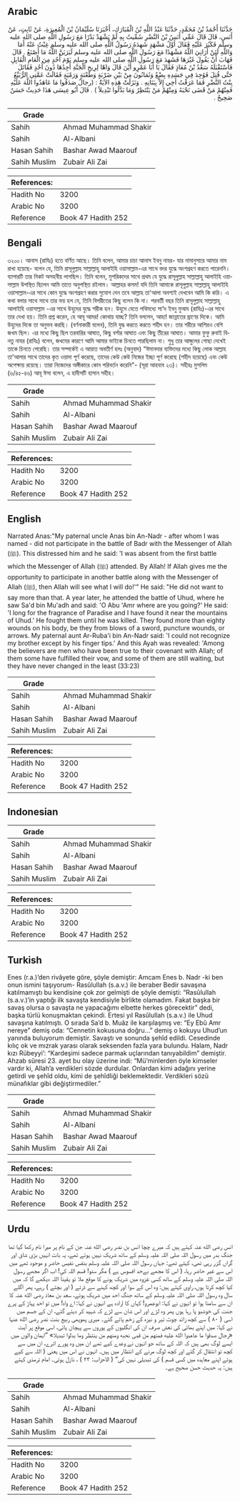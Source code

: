 ## Arabic


<div dir="rtl" lang="ar" style={{fontSize:'larger',backgroundColor:'#f8f9fa',padding:20}}>
حَدَّثَنَا أَحْمَدُ بْنُ مُحَمَّدٍ، حَدَّثَنَا عَبْدُ اللَّهِ بْنُ الْمُبَارَكِ، أَخْبَرَنَا سُلَيْمَانُ بْنُ الْمُغِيرَةِ، عَنْ ثَابِتٍ، عَنْ أَنَسٍ، قَالَ قَالَ عَمِّي أَنَسُ بْنُ النَّضْرِ سُمِّيتُ بِهِ لَمْ يَشْهَدْ بَدْرًا مَعَ رَسُولِ اللَّهِ صلى الله عليه وسلم فَكَبُرَ عَلَيْهِ فَقَالَ أَوَّلُ مَشْهَدٍ شَهِدَهُ رَسُولُ اللَّهِ صلى الله عليه وسلم غِبْتُ عَنْهُ أَمَا وَاللَّهِ لَئِنْ أَرَانِيَ اللَّهُ مَشْهَدًا مَعَ رَسُولِ اللَّهِ صلى الله عليه وسلم لَيَرَيَنَّ اللَّهُ مَا أَصْنَعُ ‏.‏ قَالَ فَهَابَ أَنْ يَقُولَ غَيْرَهَا فَشَهِدَ مَعَ رَسُولِ اللَّهِ صلى الله عليه وسلم يَوْمَ أُحُدٍ مِنَ الْعَامِ الْقَابِلِ فَاسْتَقْبَلَهُ سَعْدُ بْنُ مُعَاذٍ فَقَالَ يَا أَبَا عَمْرٍو أَيْنَ قَالَ وَاهًا لِرِيحِ الْجَنَّةِ أَجِدُهَا دُونَ أُحُدٍ فَقَاتَلَ حَتَّى قُتِلَ فَوُجِدَ فِي جَسَدِهِ بِضْعٌ وَثَمَانُونَ مِنْ بَيْنِ ضَرْبَةٍ وَطَعْنَةٍ وَرَمْيَةٍ فَقَالَتْ عَمَّتِي الرُّبَيِّعُ بِنْتُ النَّضْرِ فَمَا عَرَفْتُ أَخِي إِلاَّ بِبَنَانِهِ ‏.‏ وَنَزَلَتْ هَذِهِ الآيَةَُ ‏:‏ ‏(‏رجالٌ صَدَقُوا مَا عَاهَدُوا اللَّهَ عَلَيْهِ فَمِنْهُمْ مَنْ قَضَى نَحْبَهُ وَمِنْهُمْ مَنْ يَنْتَظِرُ وَمَا بَدَّلُوا تَبْدِيلاً ‏)‏ ‏.‏ قَالَ أَبُو عِيسَى هَذَا حَدِيثٌ حَسَنٌ صَحِيحٌ ‏.‏
</div>
<div style={{backgroundColor:'#f8f9fa',padding:20, marginBottom: 10}}><table> <thead> <tr> <th>Grade</th> <th></th> </tr> </thead> <tbody> <tr><td>Sahih</td><td>Ahmad Muhammad Shakir</td></tr><tr><td>Sahih</td><td>Al-Albani</td></tr><tr><td>Hasan Sahih</td><td>Bashar Awad Maarouf</td></tr><tr><td>Sahih Muslim</td><td>Zubair Ali Zai</td></tr></tbody></table><table> <thead> <tr> <th>References:</th> <th></th> </tr> </thead> <tbody><tr><td>Hadith No</td><td>3200</td></tr><tr><td>Arabic No</td><td>3200</td></tr><tr><td>Reference</td><td>Book 47 Hadith 252</td></tr></tbody></table></div>

## Bengali


<div dir="ltr" lang="bn" style={{fontSize:'larger',backgroundColor:'#f8f9fa',padding:20}}>
৩২০০। আনাস (রাযিঃ) হতে বর্ণিত আছে। তিনি বলেন, আমার চাচা আনাস ইবনু নাযর- যার নামানুসারে আমার নাম রাখা হয়েছে- বলেন যে, তিনি রাসূলুল্লাহ সাল্লাল্লাহু আলাইহি ওয়াসাল্লাম-এর সাথে বদর যুদ্ধে অংশগ্রহণ করতে পারেননি। ব্যাপারটি তার নিকট অসহনীয় লাগছিল। তিনি বলেন, মুশরিকদের সাথে প্রথম যে যুদ্ধে রাসূলুল্লাহ সাল্লাল্লাহু আলাইহি ওয়াসাল্লাম উপস্থিত ছিলেন আমি তাতে অনুপস্থিত রইলাম। আল্লাহর কসম! যদি তিনি আমাকে রাসূলুল্লাহ সাল্লাল্লাহু আলাইহি ওয়াসাল্লাম-এর সাথে কোন যুদ্ধে অংশগ্রহণ করার সুযোগ দেন তবে আল্লাহ তা'আলা অবশ্যই দেখবেন আমি কি করি। এ কথা বলার সাথে সাথে তার ভয় হল যে, তিনি বিপরীতের কিছু বলেন কি না। পরবর্তী বছর তিনি রাসূলুল্লাহ সাল্লাল্লাহু আলাইহি ওয়াসাল্লাম -এর সাথে উহুদের যুদ্ধে শরীক হন। উহুদে যেতে পথিমধ্যে সা’দ ইবনু মুআয (রাযিঃ)-এর সাথে তার দেখা হয়। তিনি প্রশ্ন করেন, হে আবূ আমর! কোথায় যাচ্ছ? তিনি বললেন, আহা! জান্নাতের ঘ্রাণের দিকে। আমি উহুদের দিকে তা অনুভব করছি। (বর্ণনাকারী বলেন), তিনি যুদ্ধ করতে করতে শহীদ হন। তার শরীরে আশিরও বেশি জখম ছিল। এর মধ্যে কিছু ছিল তরবারির আঘাত, কিছু বর্শার আঘাত এবং কিছু তীরের আঘাত। আমার ফুফু রুবাই বিনতু নাযর (রাযিঃ) বলেন, জখমের কারণে আমি আমার ভাইকে চিনতে পারছিলাম না। শুধু তার আঙ্গুলের গোছা দেখেই তাকে চিনতে পেরেছি। তার সম্পর্কেই এ আয়াত অবতীর্ণ হলঃ (অনুবাদ) “ঈমানদার ব্যক্তিদের মধ্যে কিছু লোক আল্লাহ তা'আলার সাথে তাদের কৃত ওয়াদা পূর্ণ করেছে, তাদের কেউ কেউ নিজের ইচ্ছা পূর্ণ করেছে (শহীদ হয়েছে) এবং কেউ অপেক্ষায় রয়েছে। তারা নিজেদের অঙ্গীকারে কোন পরিবর্তন করেনি"- (সূরা আহযাব ২৩)। সহীহঃ মুসলিম (৬/৪৫-৪৬) আবূ ঈসা বলেন, এ হাদীসটি হাসান সহীহ।
</div>
<div style={{backgroundColor:'#f8f9fa',padding:20, marginBottom: 10}}><table> <thead> <tr> <th>Grade</th> <th></th> </tr> </thead> <tbody> <tr><td>Sahih</td><td>Ahmad Muhammad Shakir</td></tr><tr><td>Sahih</td><td>Al-Albani</td></tr><tr><td>Hasan Sahih</td><td>Bashar Awad Maarouf</td></tr><tr><td>Sahih Muslim</td><td>Zubair Ali Zai</td></tr></tbody></table><table> <thead> <tr> <th>References:</th> <th></th> </tr> </thead> <tbody><tr><td>Hadith No</td><td>3200</td></tr><tr><td>Arabic No</td><td>3200</td></tr><tr><td>Reference</td><td>Book 47 Hadith 252</td></tr></tbody></table></div>

## English


<div dir="ltr" lang="en" style={{fontSize:'larger',backgroundColor:'#f8f9fa',padding:20}}>
Narrated Anas:"My paternal uncle Anas bin An-Nadr - after whom I was named - did not participate in the battle of Badr with the Messenger of Allah (ﷺ). This distressed him and he said: 'I was absent from the first battle which the Messenger of Allah (ﷺ) attended. By Allah! If Allah gives me the opportunity to participate in another battle along with the Messenger of Allah (ﷺ), then Allah will see what I will do!'" He said: "He did not want to say more than that. A year later, he attended the battle of Uhud, where he saw Sa'd bin Mu'adh and said: 'O Abu 'Amr where are you going?' He said: 'I long for the fragrance of Paradise and I have found it near the mountains of Uhud.' He fought them until he was killed. They found more than eighty wounds on his body, be they from blows of a sword, puncture wounds, or arrows. My paternal aunt Ar-Ruba'i bin An-Nadr said: 'I could not recognize my brother except by his finger tips.' And this Ayah was revealed: 'Among the believers are men who have been true to their covenant with Allah; of them some have fulfilled their vow, and some of them are still waiting, but they have never changed in the least (33:23)
</div>
<div style={{backgroundColor:'#f8f9fa',padding:20, marginBottom: 10}}><table> <thead> <tr> <th>Grade</th> <th></th> </tr> </thead> <tbody> <tr><td>Sahih</td><td>Ahmad Muhammad Shakir</td></tr><tr><td>Sahih</td><td>Al-Albani</td></tr><tr><td>Hasan Sahih</td><td>Bashar Awad Maarouf</td></tr><tr><td>Sahih Muslim</td><td>Zubair Ali Zai</td></tr></tbody></table><table> <thead> <tr> <th>References:</th> <th></th> </tr> </thead> <tbody><tr><td>Hadith No</td><td>3200</td></tr><tr><td>Arabic No</td><td>3200</td></tr><tr><td>Reference</td><td>Book 47 Hadith 252</td></tr></tbody></table></div>

## Indonesian


<div dir="ltr" lang="id" style={{fontSize:'larger',backgroundColor:'#f8f9fa',padding:20}}>

</div>
<div style={{backgroundColor:'#f8f9fa',padding:20, marginBottom: 10}}><table> <thead> <tr> <th>Grade</th> <th></th> </tr> </thead> <tbody> <tr><td>Sahih</td><td>Ahmad Muhammad Shakir</td></tr><tr><td>Sahih</td><td>Al-Albani</td></tr><tr><td>Hasan Sahih</td><td>Bashar Awad Maarouf</td></tr><tr><td>Sahih Muslim</td><td>Zubair Ali Zai</td></tr></tbody></table><table> <thead> <tr> <th>References:</th> <th></th> </tr> </thead> <tbody><tr><td>Hadith No</td><td>3200</td></tr><tr><td>Arabic No</td><td>3200</td></tr><tr><td>Reference</td><td>Book 47 Hadith 252</td></tr></tbody></table></div>

## Turkish


<div dir="ltr" lang="tr" style={{fontSize:'larger',backgroundColor:'#f8f9fa',padding:20}}>
Enes (r.a.)’den rivâyete göre, şöyle demiştir: Amcam Enes b. Nadr -ki ben onun ismini taşıyorum- Rasûlullah (s.a.v.) ile beraber Bedir savaşına katılmamıştı bu kendisine çok zor gelmişti de şöyle demişti: “Rasûlullah (s.a.v.)’in yaptığı ilk savaşta kendisiyle birlikte olamadım. Fakat başka bir savaş olursa o savaşta ne yapacağımı elbette herkes görecektir” dedi, başka türlü konuşmaktan çekindi. Ertesi yıl Rasûlullah (s.a.v.) ile Uhud savaşına katılmıştı. O sırada Sa’d b. Muâz ile karşılaşmış ve: “Ey Ebû Amr nereye” demiş oda: “Cennetin kokusuna doğru…” demiş o kokuyu Uhud’un yanında buluyorum demiştir. Savaştı ve sonunda şehîd edildi. Cesedinde kılıç ok ve mızrak yarası olarak seksenden fazla yara bulundu. Halam, Nadr kızı Rübeyyi’: “Kardeşimi sadece parmak uçlarından tanıyabildim” demiştir. Ahzab sûresi 23. ayet bu olay üzerine indi: “Mü’minlerden öyle kimseler vardır ki, Allah’a verdikleri sözde durdular. Onlardan kimi adağını yerine getirdi ve şehîd oldu, kimi de şehîdliği beklemektedir. Verdikleri sözü münafıklar gibi değiştirmediler.”
</div>
<div style={{backgroundColor:'#f8f9fa',padding:20, marginBottom: 10}}><table> <thead> <tr> <th>Grade</th> <th></th> </tr> </thead> <tbody> <tr><td>Sahih</td><td>Ahmad Muhammad Shakir</td></tr><tr><td>Sahih</td><td>Al-Albani</td></tr><tr><td>Hasan Sahih</td><td>Bashar Awad Maarouf</td></tr><tr><td>Sahih Muslim</td><td>Zubair Ali Zai</td></tr></tbody></table><table> <thead> <tr> <th>References:</th> <th></th> </tr> </thead> <tbody><tr><td>Hadith No</td><td>3200</td></tr><tr><td>Arabic No</td><td>3200</td></tr><tr><td>Reference</td><td>Book 47 Hadith 252</td></tr></tbody></table></div>

## Urdu


<div dir="rtl" lang="ur" style={{fontSize:'larger',backgroundColor:'#f8f9fa',padding:20}}>
انس رضی الله عنہ کہتے ہیں کہ میرے چچا انس بن نضر رضی الله عنہ جن کے نام پر میرا نام رکھا گیا تھا جنگ بدر میں رسول اللہ صلی اللہ علیہ وسلم کے ساتھ شریک نہیں ہوئے تھے، یہ بات انہیں بڑی شاق اور گراں گزر رہی تھی، کہتے تھے: جہاں رسول اللہ صلی اللہ علیہ وسلم بنفس نفیس حاضر و موجود تھے میں اس سے غیر حاضر رہا، ( اس کا مجھے بےحد افسوس ہے ) مگر سنو! قسم اللہ کی! اب اگر مجھے رسول اللہ صلی اللہ علیہ وسلم کے ساتھ کسی غزوہ میں شریک ہونے کا موقع ملا تو یقیناً اللہ دیکھے گا کہ میں کیا کچھ کرتا ہوں، راوی کہتے ہیں: وہ اس کے سوا اور کچھ کہنے سے ڈرتے ( اور بچتے ) رہے، پھر اگلے سال وہ رسول اللہ صلی اللہ علیہ وسلم کے ساتھ جنگ احد میں شریک ہوئے، سعد بن معاذ رضی الله عنہ کا ان سے سامنا ہوا تو انہوں نے کہا: ابوعمرو! کہاں کا ارادہ ہے انہوں نے کہا: اے واہ! میں تو احد پہاڑ کے پرے جنت کی خوشبو پا رہا ہوں پھر وہ لڑے اور اس شان سے لڑے کہ شہید کر دیئے گئے، ان کے جسم میں اسی ( ۸۰ ) سے کچھ زائد چوٹ تیر و نیزہ کے زخم پائے گئے۔ میری پھوپھی ربیع بنت نضر رضی الله عنہا نے کہا: میں اپنے بھائی کی نعش صرف ان کی انگلیوں کے پوروں سے پہچان پائی، اسی موقع پر آیت «رجال صدقوا ما عاهدوا الله عليه فمنهم من قضى نحبه ومنهم من ينتظر وما بدلوا تبديلا» ”ایمان والوں میں ایسے لوگ بھی ہیں کہ اللہ کے ساتھ جو انہوں نے وعدے کیے تھے ان میں وہ پورے اترے، ان میں سے کچھ تو انتقال کر گئے اور کچھ لوگ مرنے کے انتظار میں ہیں۔ انہوں نے اس میں یعنی ( اللہ سے کیے ہوئے اپنے معاہدہ میں کسی قسم ) کی تبدیلی نہیں کی“ ( الاحزاب: ۲۳ ) ، نازل ہوئی۔ امام ترمذی کہتے ہیں: یہ حدیث حسن صحیح ہے۔
</div>
<div style={{backgroundColor:'#f8f9fa',padding:20, marginBottom: 10}}><table> <thead> <tr> <th>Grade</th> <th></th> </tr> </thead> <tbody> <tr><td>Sahih</td><td>Ahmad Muhammad Shakir</td></tr><tr><td>Sahih</td><td>Al-Albani</td></tr><tr><td>Hasan Sahih</td><td>Bashar Awad Maarouf</td></tr><tr><td>Sahih Muslim</td><td>Zubair Ali Zai</td></tr></tbody></table><table> <thead> <tr> <th>References:</th> <th></th> </tr> </thead> <tbody><tr><td>Hadith No</td><td>3200</td></tr><tr><td>Arabic No</td><td>3200</td></tr><tr><td>Reference</td><td>Book 47 Hadith 252</td></tr></tbody></table></div>